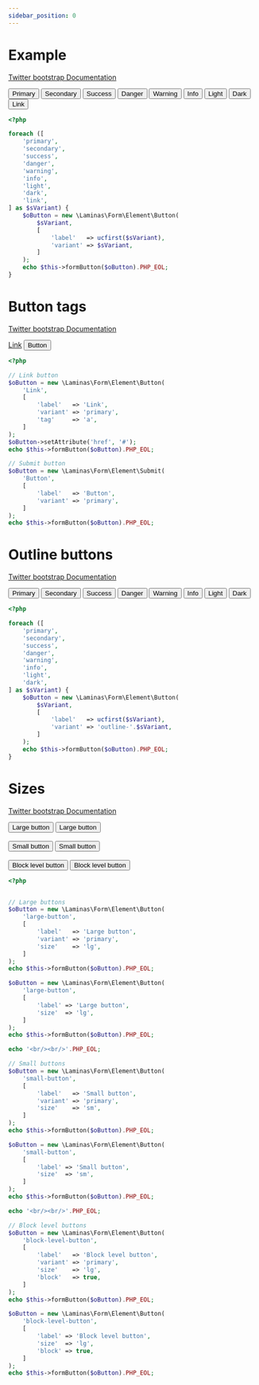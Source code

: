 ```yaml
---
sidebar_position: 0
---
```



# Example

[Twitter bootstrap Documentation](https://getbootstrap.com/docs/4.5/components/buttons/#example)

<Tabs>
<TabItem value="result" label="Result" default><HtmlCode bootstrapVersion="4.5"><button type="button" name="primary" class="btn btn-primary" value="">Primary</button>
<button type="button" name="secondary" class="btn btn-secondary" value="">Secondary</button>
<button type="button" name="success" class="btn btn-success" value="">Success</button>
<button type="button" name="danger" class="btn btn-danger" value="">Danger</button>
<button type="button" name="warning" class="btn btn-warning" value="">Warning</button>
<button type="button" name="info" class="btn btn-info" value="">Info</button>
<button type="button" name="light" class="btn btn-light" value="">Light</button>
<button type="button" name="dark" class="btn btn-dark" value="">Dark</button>
<button type="button" name="link" class="btn btn-link" value="">Link</button></HtmlCode></TabItem>
<TabItem value="source" label="Source">

```php
<?php

foreach ([
    'primary',
    'secondary',
    'success',
    'danger',
    'warning',
    'info',
    'light',
    'dark',
    'link',
] as $sVariant) {
    $oButton = new \Laminas\Form\Element\Button(
        $sVariant,
        [
            'label'   => ucfirst($sVariant),
            'variant' => $sVariant,
        ]
    );
    echo $this->formButton($oButton).PHP_EOL;
}

```

</TabItem>
</Tabs>

# Button tags

[Twitter bootstrap Documentation](https://getbootstrap.com/docs/4.5/components/buttons/#button-tags)

<Tabs>
<TabItem value="result" label="Result" default><HtmlCode bootstrapVersion="4.5"><a href="#" class="btn btn-primary" role="button">Link</a>
<button type="submit" name="Button" class="btn btn-primary" value="">Button</button></HtmlCode></TabItem>
<TabItem value="source" label="Source">

```php
<?php

// Link button
$oButton = new \Laminas\Form\Element\Button(
    'Link',
    [
        'label'   => 'Link',
        'variant' => 'primary',
        'tag'     => 'a',
    ]
);
$oButton->setAttribute('href', '#');
echo $this->formButton($oButton).PHP_EOL;

// Submit button
$oButton = new \Laminas\Form\Element\Submit(
    'Button',
    [
        'label'   => 'Button',
        'variant' => 'primary',
    ]
);
echo $this->formButton($oButton).PHP_EOL;

```

</TabItem>
</Tabs>

# Outline buttons

[Twitter bootstrap Documentation](https://getbootstrap.com/docs/4.5/components/buttons/#outline-buttons)

<Tabs>
<TabItem value="result" label="Result" default><HtmlCode bootstrapVersion="4.5"><button type="button" name="primary" class="btn btn-outline-primary" value="">Primary</button>
<button type="button" name="secondary" class="btn btn-outline-secondary" value="">Secondary</button>
<button type="button" name="success" class="btn btn-outline-success" value="">Success</button>
<button type="button" name="danger" class="btn btn-outline-danger" value="">Danger</button>
<button type="button" name="warning" class="btn btn-outline-warning" value="">Warning</button>
<button type="button" name="info" class="btn btn-outline-info" value="">Info</button>
<button type="button" name="light" class="btn btn-outline-light" value="">Light</button>
<button type="button" name="dark" class="btn btn-outline-dark" value="">Dark</button></HtmlCode></TabItem>
<TabItem value="source" label="Source">

```php
<?php

foreach ([
    'primary',
    'secondary',
    'success',
    'danger',
    'warning',
    'info',
    'light',
    'dark',
] as $sVariant) {
    $oButton = new \Laminas\Form\Element\Button(
        $sVariant,
        [
            'label'   => ucfirst($sVariant),
            'variant' => 'outline-'.$sVariant,
        ]
    );
    echo $this->formButton($oButton).PHP_EOL;
}

```

</TabItem>
</Tabs>

# Sizes

[Twitter bootstrap Documentation](https://getbootstrap.com/docs/4.5/components/buttons/#sizes)

<Tabs>
<TabItem value="result" label="Result" default><HtmlCode bootstrapVersion="4.5"><button type="button" name="large-button" class="btn btn-lg btn-primary" value="">Large button</button>
<button type="button" name="large-button" class="btn btn-lg btn-secondary" value="">Large button</button>
<br/><br/>
<button type="button" name="small-button" class="btn btn-primary btn-sm" value="">Small button</button>
<button type="button" name="small-button" class="btn btn-secondary btn-sm" value="">Small button</button>
<br/><br/>
<button type="button" name="block-level-button" class="btn btn-block btn-lg btn-primary" value="">Block level button</button>
<button type="button" name="block-level-button" class="btn btn-block btn-lg btn-secondary" value="">Block level button</button></HtmlCode></TabItem>
<TabItem value="source" label="Source">

```php
<?php


// Large buttons
$oButton = new \Laminas\Form\Element\Button(
    'large-button',
    [
        'label'   => 'Large button',
        'variant' => 'primary',
        'size'    => 'lg',
    ]
);
echo $this->formButton($oButton).PHP_EOL;

$oButton = new \Laminas\Form\Element\Button(
    'large-button',
    [
        'label' => 'Large button',
        'size'  => 'lg',
    ]
);
echo $this->formButton($oButton).PHP_EOL;

echo '<br/><br/>'.PHP_EOL;

// Small buttons
$oButton = new \Laminas\Form\Element\Button(
    'small-button',
    [
        'label'   => 'Small button',
        'variant' => 'primary',
        'size'    => 'sm',
    ]
);
echo $this->formButton($oButton).PHP_EOL;

$oButton = new \Laminas\Form\Element\Button(
    'small-button',
    [
        'label' => 'Small button',
        'size'  => 'sm',
    ]
);
echo $this->formButton($oButton).PHP_EOL;

echo '<br/><br/>'.PHP_EOL;

// Block level buttons
$oButton = new \Laminas\Form\Element\Button(
    'block-level-button',
    [
        'label'   => 'Block level button',
        'variant' => 'primary',
        'size'    => 'lg',
        'block'   => true,
    ]
);
echo $this->formButton($oButton).PHP_EOL;

$oButton = new \Laminas\Form\Element\Button(
    'block-level-button',
    [
        'label' => 'Block level button',
        'size'  => 'lg',
        'block' => true,
    ]
);
echo $this->formButton($oButton).PHP_EOL;

```

</TabItem>
</Tabs>
